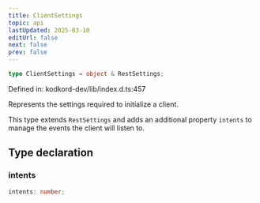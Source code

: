 ```yaml
---
title: ClientSettings
topic: api
lastUpdated: 2025-03-10
editUrl: false
next: false
prev: false
---
```


```ts
type ClientSettings = object & RestSettings;
```

Defined in: kodkord-dev/lib/index.d.ts:457

Represents the settings required to initialize a client.

This type extends `RestSettings` and adds an additional property `intents` to manage
the events the client will listen to.

## Type declaration

### intents

```ts
intents: number;
```
